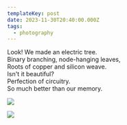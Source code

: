```yaml
---
templateKey: post
date: 2023-11-30T20:40:00.000Z
tags:
  - photography
---
```

Look! We made an electric tree.<br/>
Binary branching, node-hanging leaves,<br/>
Roots of copper and silicon weave.<br/>
Isn't it beautiful?<br/>
Perfection of circuitry.<br/>
So much better than our memory.

![](../../assets/photos/20231130-IMG_8079.jpg)

![](../../assets/photos/20231130-IMG_8107.jpg)